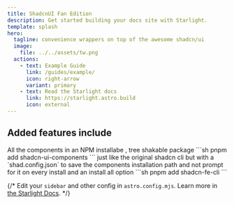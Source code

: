 ```yaml
---
title: ShadcnUI Fan Edition
description: Get started building your docs site with Starlight.
template: splash
hero:
  tagline: convenience wrappers on top of the awesome shadcn/ui
  image:
    file: ../../assets/tw.png
  actions:
    - text: Example Guide
      link: /guides/example/
      icon: right-arrow
      variant: primary
    - text: Read the Starlight docs
      link: https://starlight.astro.build
      icon: external
---
```



## Added features include

<CardGrid stagger>
  <Card title="shadcn-ui-components" icon="up-caret" >
    All the components in an NPM installabe , tree shakable package
    ```sh
    pnpm add shadcn-ui-components
    ```
  </Card>

  <Card title="shadcn-fe-cli" icon="add-document">
  just like the original shadcn cli but with a `shad.config.json`
   to save the components installation path and not prompt for it on every install
  and an install all option
    ```sh
    pnpm add shadcn-fe-cli
    ```

 </Card>

  {/* <Card title="Configure your site" icon="setting">
    Edit your `sidebar` and other config in `astro.config.mjs`.
  </Card>
  <Card title="Read the docs" icon="open-book">
    Learn more in [the Starlight Docs](https://starlight.astro.build/).
  </Card> */}
</CardGrid>


<Info/>
